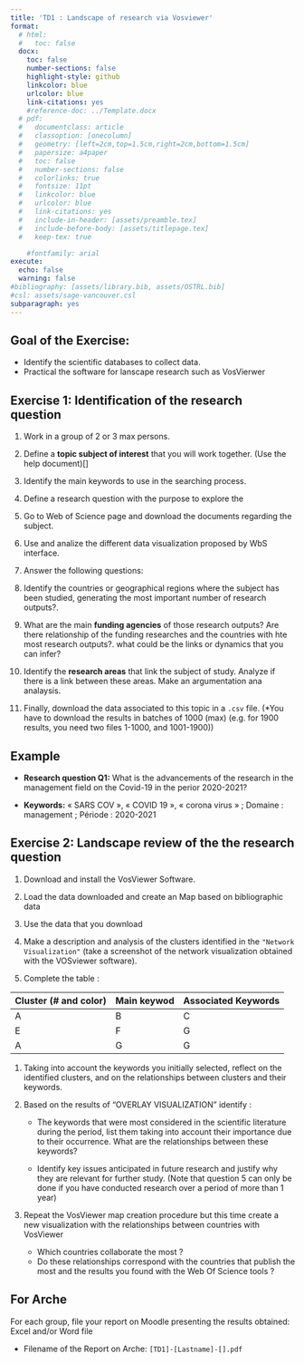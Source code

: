 ```yaml
---
title: 'TD1 : Landscape of research via Vosviewer'
format:
  # html:
  #   toc: false
  docx:
    toc: false
    number-sections: false
    highlight-style: github
    linkcolor: blue
    urlcolor: blue
    link-citations: yes
    #reference-doc: ../Template.docx
  # pdf:
  #   documentclass: article
  #   classoption: [onecolumn]
  #   geometry: [left=2cm,top=1.5cm,right=2cm,bottom=1.5cm]
  #   papersize: a4paper
  #   toc: false
  #   number-sections: false
  #   colorlinks: true
  #   fontsize: 11pt
  #   linkcolor: blue
  #   urlcolor: blue
  #   link-citations: yes
  #   include-in-header: [assets/preamble.tex]
  #   include-before-body: [assets/titlepage.tex]
  #   keep-tex: true

    #fontfamily: arial 
execute:
  echo: false
  warning: false    
#bibliography: [assets/library.bib, assets/OSTRL.bib]
#csl: assets/sage-vancouver.csl
subparagraph: yes
---
```




## Goal of the Exercise: 

- Identify the scientific databases to collect data.
- Practical  the software for lanscape research such as VosVierwer


## Exercise 1: Identification of the research question

1.	Work in a group of 2 or 3 max persons.
1. Define a **topic subject of interest** that you will work together. (Use the help document)[]
1. Identify the main keywords to use in the searching process. 
1. Define a research question with the purpose to explore the 
1. Go to Web of Science page and download the documents regarding the subject. 
1. Use and analize the different data visualization proposed by WbS interface.

1. Answer the following questions:

  1. Identify the countries or geographical regions where the subject has been studied, generating the most important number of research outputs?. 

  1. What are the main **funding agencies** of those research outputs? Are there relationship of the funding researches and the countries with hte most research outputs?. what could be the links or dynamics that you can infer? 
  
  1. Identify the **research areas** that link the subject of study. Analyze if there is a link between these areas.  Make an argumentation ana analaysis.


1. Finally, download the data associated to this topic in a `.csv` file.  (*You have to download the results in batches of 1000 (max) (e.g. for 1900 results, you need two files 1-1000, and 1001-1900))
<br>


::: callout-note
## Example  


- **Research question Q1:** What is the advancements of the research in the management field on the Covid-19 in the perior 2020-2021?

- **Keywords:** « SARS COV », « COVID 19 », « corona virus » ; Domaine : management ; Période : 2020-2021 
:::

 
## Exercise 2: Landscape review of the the research question

1. Download and install the VosViewer Software.
2. Load the data downloaded and create an Map based on bibliographic data
3. Use the data that you download
4. Make a description and analysis of the clusters identified in the `"Network Visualization"` (take a screenshot of the network visualization obtained with the VOSviewer software).

5. Complete the table : 

| Cluster (# and color) | Main keywod | Associated Keywords |
|------|------|------|
| A    | B    | C    |
| E    | F    | G    |
| A    | G    | G    |

   1. Taking into account the keywords you initially selected, reflect on the identified clusters, and on the relationships between clusters and their keywords.

6. Based on the results of "OVERLAY VISUALIZATION" identify :
   - The keywords that were most considered in the scientific literature during the period, list them taking into account their importance due to their occurrence. What are the relationships between these keywords?
   
   - Identify key issues anticipated in future research and justify why they are relevant for further study. (Note that question 5 can only be done if you have conducted research over a period of more than 1 year)

6. Repeat the VosViewer map creation procedure but this time create a new visualization with the relationships between countries with VosViewer
   - Which countries collaborate the most ?
   - Do these relationships correspond with the countries that publish the most and the results you found with the Web Of Science tools ?

::: callout-warning
## For Arche

For each group, file your report on Moodle presenting the results obtained: Excel and/or Word file

- Filename of the Report on Arche: `[TD1]-[Lastname]-[].pdf` 
:::
